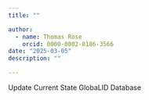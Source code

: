 ```yaml
---
title: ""

author: 
  - name: Thomas Rose
    orcid: 0000-0002-8186-3566
date: "2025-03-05"
description: ""

---
```


Update Current State GlobaLID Database
